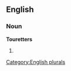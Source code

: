 
==English==

===Noun===
'''Touretters'''

# {{plural of|[[Touretter]]}}

[[Category:English plurals]]